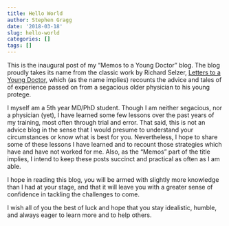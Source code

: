 ```yaml
---
title: Hello World
author: Stephen Gragg
date: '2018-03-18'
slug: hello-world
categories: []
tags: []
---
```


This is the inaugural post of my "Memos to a Young Doctor" blog. 
The blog proudly takes its name from the classic work by Richard Selzer,
[Letters to a Young Doctor](https://www.amazon.com/Letters-Young-Doctor-Harvest-Book/dp/0156003996/ref=sr_1_1?ie=UTF8&qid=1521429131&sr=8-1&keywords=letters+to+a+young+doctor), which (as the name implies) recounts the advice and tales of
of experience passed on from a segacious older physician to his young protege.

I myself am a 5th year MD/PhD student.
Though I am neither segacious, nor a physician (yet), I have learned 
some few lessons over the past years of my training, most often through trial
and error. That said, this is not an advice blog in the sense that I 
would presume to understand your circumstances or know what is best for you. 
Nevertheless, I hope to share some of these lessons I have learned
and to recount those strategies which have and have not worked for me. Also, 
as the "Memos" part of the title implies, I intend to keep these posts
succinct and practical as often as I am able.

I hope in reading this blog, you will be armed with slightly more knowledge 
than I had at your stage, and that it will leave you with a greater sense of
confidence in tackling the challenges to come.

I wish all of you the best of luck and hope that you stay idealistic, humble,
and always eager to learn more and to help others.
